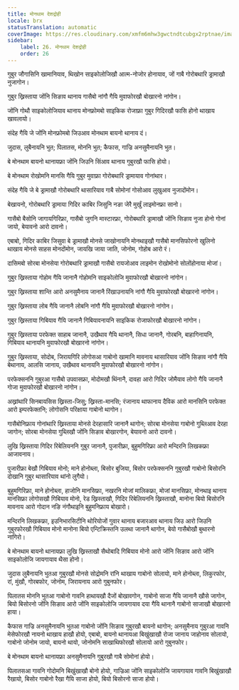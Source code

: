 ```yaml
---
title: मोनथाम देशद्रोही
locale: brx
statusTranslation: automatic
coverImage: https://res.cloudinary.com/xmfm6mhw3gwctndtcubgx2rptnae/image/upload/v1741354419/small_cover_la_gran_rebelion_28716e29d2.webp
sidebar:
    label: 26. मोनथाम देशद्रोही
    order: 26
---
```

गुबुर जौगासिनि खामानियाव, थिखोन साइकोलोजिखौ आत्म-नोजोर होनायाव, जों गाबै गोरोबथारि ड्रामाखौ नुजागोन।

गुबुर ख्रिस्ताया जोंनि सिङाव थानाय गासैबो नांगौ गैयि मुवाफोरखौ बोखारनो नांगोन।

जोंनि गोथौ साइकोलोजियाव थानाय मोनफ्रोमबो साइकिक रोजाफ्रा गुबुर गिदिरखौ फासि होनो थाखाय खावलायो।

संदेह गैयि जे जोंनि मोनफ्रोमबो जिउआव मोनथाम बायनो थानाय दं।

जुदास, लुबैनायनि भुत; पिलातस, मोननि भुत; कैफास, गाज्रि अनसुमैनायनि भुत।

बे मोनथाम बायनो थानायफ्रा जोंनि जिउनि सिंआव थानाय गुबुरखौ फासि होयो।

बे मोनथाम रोखोमनि मानसि गैयि गुबुर मुवाफ्रा गोरोबथारि ड्रामायाव गोनांथार।

संदेह गैयि जे बे ड्रामाखौ गोरोबथारि थासारियाव गाबै सोमोनां गोसोआव लुखुआव नुजादोंमोन।

बेखायनो, गोरोबथारि ड्रामाया गिदिर काबिर जिसुनि नङा जेरै मुर्खुं लाइमोनफ्रा सानो।

गासैबो बैसोनि जागायगिरिफ्रा, गासैबो जुगनि मास्टारफ्रा, गोरोबथारि ड्रामाखौ जोंनि सिङाव नुजा होनो गोनां जायो, बेयावनो आरो दावनो।

एबाबो, गिदिर काबिर जिसुवा बे ड्रामाखौ मोनसे जाखोनायनि मोनथाइखौ गासैबो मानसिफोरनो खुलिनो थाखाय मोनसे साहस मोनदोंमोन, जायखि जाया जाति, जोनोम, गोहोब आरो रं।

दासिमबो सोरबा मोनसेया गोरोबथारि ड्रामाखौ गासैबो रायजोआव लाइमोन रोखोमोनो सोलोंहोनाया मोजां।

गुबुर ख्रिस्ताया गोहोम गैयि जानानै गोहोमनि साइकोलोजि मुवाफोरखौ बोखारनो नांगोन।

गुबुर ख्रिस्ताया शान्ति आरो अनसुमैनाय जानानै रिंखाउनायनि नांगौ गैयि मुवाफोरखौ बोखारनो नांगोन।

गुबुर ख्रिस्ताया लोब गैयि जानानै लोबनि नांगौ गैयि मुवाफोरखौ बोखारनो नांगोन।

गुबुर ख्रिस्ताया गिबियाव गैयि जानानै गिबियावनायनि साइकिक रोजाफोरखौ बोखारनो नांगोन।

गुबुर ख्रिस्ताया परफेक्त साहाब जानानै, उखैथाव गैयि थानानै, सिधा जानानै, गोरबनि, बाहागिनायनि, गिबियाव थानायनि मुवाफोरखौ बोखारनो नांगोन।

गुबुर ख्रिस्ताया, सोदोब, जिरायगिरि लोगोसआ गाबोनो खामानि मावनाय थासारियाव जोंनि सिङाव नांगौ गैयि बेथानाय, आलसि जानाय, उखैथाव थानायनि मुवाफोरखौ बोखारनो नांगोन।

परफेक्सननि गुबुरआ गासैबो उपवासफ्रा, मोदोमखौ थिंनानै, दावहा आरो गिदिर जोमैयाव लोगो गैयि जानानै गोजा मुवाफोरखौ बोखारनो नांगोन।

अख्रांथारि सिनबायसिस ख्रिस्ता-जिसु; ख्रिस्ता-मानसि; रंजानाय थाफानाय दैविक आरो मानसिनि परफेक्त आरो इम्परफेक्तनि; लोगोसनि परिक्षाया गाबोनो थागोन।

गासैबोनिफ्राय गोनांथारि ख्रिस्ताया मोनसे देरहासारि जानानै थागोन; सोरबा मोनसेया गाबोनो गुब्लिआव देरहा जागोन; सोरबा मोनसेया गुब्लिखौ जोंनि सिङाव बोखारगोन, बेयावनो आरो दावनो।

लुखि ख्रिस्ताया गिदिर रिबेलियननि गुबुर जानानै, पुजारीफ्रा, बुहुमगिरिफ्रा आरो मन्दिरनि लिखकफ्रा आजावनाय।

पुजारीफ्रा बेखौ गिबियाव मोनो; माने होनोब्ला, बिसोर बुजिया, बिसोर परफेक्सननि गुबुरखौ गाबोनो बिसोरनि दोखानि गुबुर थासारियाव थांनो लुगैयो।

बुहुमगिरिफ्रा, माने होनोब्ला, हाजोनि मानसिफ्रा, नखरनि मोजां मालिकफ्रा, मोजां मानसिफ्रा, मोनथाइ थानाय मानसिफ्रा लोगोसखौ गिबियाव मोनो, रेड ख्रिस्ताखौ, गिदिर रिबेलियननि ख्रिस्ताखौ, मानोना बियो बिसोरनि मावनाय आरो गोदान नङि नंगौथाइनि बुहुमनिफ्राय बोखारो।

मन्दिरनि लिखकफ्रा, इउनिभारसिटीनि थोरियोजों गुवार थानाय बजारआव थानाय जिउ आरो जिउनि गुबुरफोरखौ गिबियाव मोनो मानोना बियो एन्टिक्रिस्तनि उलथा जानानै थागोन, बेयो गासैबोखौ बुथारनो नागिरो।

बे मोनथाम बायनो थानायफ्रा लुखि ख्रिस्ताखौ सैथोबादि गिबियाव मोनो आरो जोंनि सिङाव आरो जोंनि साइकोलोजि जायगायाव थैसा होनो।

जुदास लुबैनायनि भुतआ गुबुरखौ मोनसे सोद्रोमनि रांनि थाखाय गाबोनो सोलायो, माने होनोब्ला, लिकुरफोर, रां, मुंखौ, गोरबफोर, जोनोम, जिरायनाय आरो गुबुनफोर।

पिलातस मोननि भुतआ गाबोनो गावनि हाथायखौ दैजों बोखावगोन, गाबोनो साजा गैयि जानानै खौसे जागोन, बियो बिसोरनो जोंनि सिङाव आरो जोंनि साइकोलोजि जायगायाव दया गैयि थानानै गाबोनो साजाखौ बोखारनो हाया।

कैफास गाज्रि अनसुमैनायनि भुतआ गाबोनो जोंनि सिङाव गुबुरखौ बायनो थागोन; अनसुमैनाय गुबुरआ गावनि मेसेफोरखौ नायनो थाखाय हाखौ होयो, एबाबो, बायनो थानायआ बिखुंखाखौ रोजा जानाय जाहोनाव सोलायो, गाबोनो जोनोम जायो, बायनो थायो, जोनोमनि साखाथिफोरखौ सोलायो आरो गुबुनफोर।

बे मोनथाम बायनो थानायफ्रा अनसुमैनायनि गुबुरखौ गाबै सोमोनां होयो।

पिलातसआ गावनि गोदोमनि बिखुंखाखौ बोनो होयो, गाज्रिआ जोंनि साइकोलोजि जायगायाव गावनि बिखुंखाखौ रैखायो, बिसोर गाबोनो रैखा गैयि साजा होयो, बियो बिसोरनो साजा होयो।

